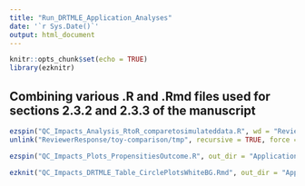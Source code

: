 ```yaml
---
title: "Run_DRTMLE_Application_Analyses"
date: '`r Sys.Date()`'
output: html_document
---
```


```r
knitr::opts_chunk$set(echo = TRUE)
library(ezknitr)
```

## Combining various .R and .Rmd files used for sections 2.3.2 and 2.3.3 of the manuscript

```r

ezspin("QC_Impacts_Analysis_RtoR_comparetosimulateddata.R", wd = "ReviewerResponse", out_dir = "toy-comparison", fig_dir = "tmp")
unlink("ReviewerResponse/toy-comparison/tmp", recursive = TRUE, force = TRUE)

```


```r

ezspin("QC_Impacts_Plots_PropensitiesOutcome.R", out_dir = "Application_Figures")

```

```r

ezknit("QC_Impacts_DRTMLE_Table_CirclePlotsWhiteBG.Rmd", out_dir = "Application_Figures")

```

